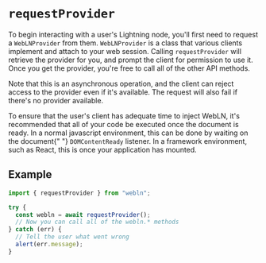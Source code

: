
# `requestProvider`

To begin interacting with a user's Lightning node, you'll first need to request a `WebLNProvider` from them. `WebLNProvider` is a class that various clients implement and attach to your web session. Calling `requestProvider` will retrieve the provider for you, and prompt the client for permission to use it. Once you get the provider, you're free to call all of the other API methods.

Note that this is an asynchronous operation, and the client can reject access to the provider even if it's available. The request will also fail if there's no provider available.

<Alert status="warning" title="Wait for the document to be ready">
  To ensure that the user's client has adequate time to inject WebLN, it's
  recommended that all of your code be executed once the document is ready. In a
  normal javascript environment, this can be done by waiting on the document{" "}
  <code>DOMContentReady</code> listener. In a framework environment, such as
  React, this is once your application has mounted.
</Alert>

## Example

```ts
import { requestProvider } from "webln";

try {
  const webln = await requestProvider();
  // Now you can call all of the webln.* methods
} catch (err) {
  // Tell the user what went wrong
  alert(err.message);
}
```
